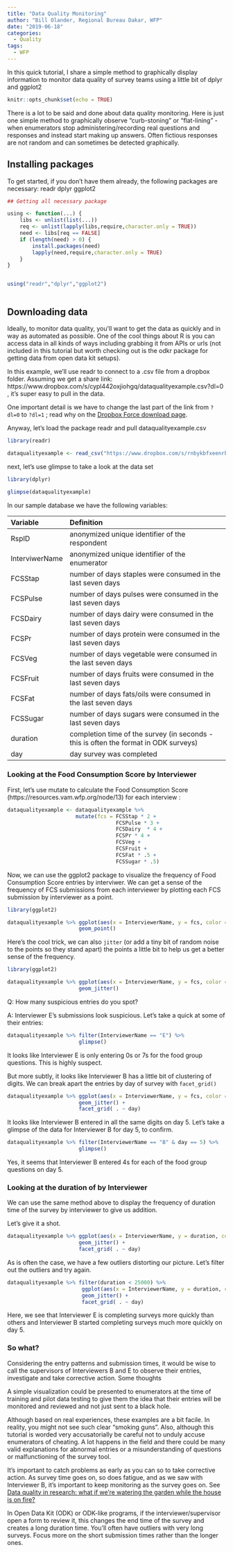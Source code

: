 ```yaml
---
title: "Data Quality Monitoring"
author: "Bill Olander, Regional Bureau Dakar, WFP"
date: "2019-06-18"
categories:
  - Quality
tags:
  - WFP
---
```


In this quick tutorial, I share a simple method to graphically display information to monitor data quality of survey teams using a little bit of dplyr and ggplot2


```r
knitr::opts_chunk$set(echo = TRUE)
```

There is a lot to be said and done about data quality monitoring. Here is just one simple method to graphically observe “curb-stoning” or “flat-lining” - when enumerators stop administering/recording real questions and responses and instead start making up answers. Often fictious responses are not random and can sometimes be detected graphically.

## Installing packages

To get started, if you don’t have them already, the following packages are necessary: readr dplyr ggplot2

```r
## Getting all necessary package

using <- function(...) {
    libs <- unlist(list(...))
    req <- unlist(lapply(libs,require,character.only = TRUE))
    need <- libs[req == FALSE]
    if (length(need) > 0) { 
        install.packages(need)
        lapply(need,require,character.only = TRUE)
    }
}


using("readr","dplyr","ggplot2")



```


## Downloading data

Ideally, to monitor data quality, you’ll want to get the data as quickly and in way as automated as possible. One of the cool things about R is you can access data in all kinds of ways including grabbing it from APIs or urls (not included in this tutorial but worth checking out is the odkr package for getting data from open data kit setups).

In this example, we’ll use readr to connect to a .csv file from a dropbox folder. Assuming we get a share link: https://www.dropbox.com/s/cypl442oxjiohgq/dataqualityexample.csv?dl=0 , it’s super easy to pull in the data.

One important detail is we have to change the last part of the link from `?dl=0` to `?dl=1` ; read why on the [Dropbox Force download page](https://help.dropbox.com/files-folders/share/force-download).

Anyway, let’s load the package readr and pull dataqualityexample.csv
```r
library(readr)

dataqualityexample <- read_csv("https://www.dropbox.com/s/rnbykbfxeenrbqc/dataqualityexample.csv?dl=1")
```

next, let’s use glimpse to take a look at the data set
```r
library(dplyr)

glimpse(dataqualityexample)
```


In our sample database we have the following variables:

| Variable    | Definition                                            | 
|:------------|:------------------------------------------------------|
|RspID 	      |anonymized unique identifier of the respondent
|InterviwerName| 	anonymized unique identifier of the enumerator
|FCSStap 	  | number of days staples were consumed in the last seven days
|FCSPulse 	| number of days pulses were consumed in the last seven days
|FCSDairy 	| number of days dairy were consumed in the last seven days
|FCSPr 	    | number of days protein were consumed in the last seven days
|FCSVeg 	  | number of days vegetable were consumed in the last seven days
|FCSFruit 	| number of days fruits were consumed in the last seven days
|FCSFat 	  |number of days fats/oils were consumed in the last seven days
|FCSSugar 	|number of days sugars were consumed in the last seven days
|duration 	| completion time of the survey (in seconds - this is often the format in ODK surveys)
|day        |	day survey was completed



### Looking at the Food Consumption Score by Interviewer

First, let’s use mutate to calculate the Food Consumption Score (https://resources.vam.wfp.org/node/13) for each interview :

```r
dataqualityexample <- dataqualityexample %>%
                      mutate(fcs = FCSStap * 2 + 
                                   FCSPulse * 3 + 
                                   FCSDairy  * 4 + 
                                   FCSPr * 4 + 
                                   FCSVeg + 
                                   FCSFruit + 
                                   FCSFat * .5 + 
                                   FCSSugar * .5)
```

Now, we can use the ggplot2 package to visualize the frequency of Food Consumption Score entries by interviwer. We can get a sense of the frequency of FCS submissions from each interviewer by plotting each FCS submission by interviewer as a point.

```r
library(ggplot2)

dataqualityexample %>% ggplot(aes(x = InterviewerName, y = fcs, color = InterviewerName)) +
                       geom_point() 
```

Here’s the cool trick, we can also `jitter` (or add a tiny bit of random noise to the points so they stand apart) the points a little bit to help us get a better sense of the frequency.

```r
library(ggplot2)

dataqualityexample %>% ggplot(aes(x = InterviewerName, y = fcs, color = InterviewerName)) +
                       geom_jitter() 

```

Q: How many suspicious entries do you spot?

A: Interviewer E’s submissions look suspicious. Let’s take a quick at some of their entries:

```r
dataqualityexample %>% filter(InterviewerName == "E") %>%
                       glimpse()
```


It looks like Interviewer E is only entering 0s or 7s for the food group questions. This is highly suspect.

But more subtly, it looks like Interviewer B has a little bit of clustering of digits. We can break apart the entries by day of survey with `facet_grid()`

```r
dataqualityexample %>% ggplot(aes(x = InterviewerName, y = fcs, color = InterviewerName)) + 
                       geom_jitter() +
                       facet_grid( . ~ day) 
```

It looks like Interviewer B entered in all the same digits on day 5. Let’s take a glimpse of the data for Interviewer B for day 5, to confirm.

```r
dataqualityexample %>% filter(InterviewerName == "B" & day == 5) %>% 
                       glimpse()
```


Yes, it seems that Interviewer B entered 4s for each of the food group questions on day 5.

### Looking at the duration of by Interviewer

We can use the same method above to display the frequency of duration time of the survey by interviewer to give us addition.

Let’s give it a shot.
```r
dataqualityexample %>% ggplot(aes(x = InterviewerName, y = duration, color = InterviewerName)) +  
                       geom_jitter() +
                       facet_grid( . ~ day) 
```

As is often the case, we have a few outliers distorting our picture. Let’s filter out the outliers and try again.
```r
dataqualityexample %>% filter(duration < 25000) %>%
                        ggplot(aes(x = InterviewerName, y = duration, color = InterviewerName)) +
                        geom_jitter() +
                        facet_grid( . ~ day) 
```

Here, we see that Interviewer E is completing surveys more quickly than others and Interviewer B started completing surveys much more quickly on day 5.


### So what?

Considering the entry patterns and submission times, it would be wise to call the supervisors of Interviewers B and E to observe their entries, investigate and take corrective action.
Some thoughts

A simple visualization could be presented to enumerators at the time of training and pilot data testing to give them the idea that their entries will be monitored and reviewed and not just sent to a black hole.

Although based on real experiences, these examples are a bit facile. In reality, you might not see such clear “smoking guns”. Also, although this tutorial is worded very accusatorially be careful not to unduly accuse enumerators of cheating. A lot happens in the field and there could be many valid explanations for abnormal entries or a misunderstanding of questions or malfunctioning of the survey tool.

It’s important to catch problems as early as you can so to take corrective action. As survey time goes on, so does fatigue, and as we saw with Interviewer B, it’s important to keep monitoring as the survey goes on. See [Data quality in research: what if we’re watering the garden while the house is on fire?](http://blogs.worldbank.org/opendata/data-quality-research-what-if-we-re-watering-garden-while-house-fire?cid=SHR_BlogSiteShare_XX_EXT)

In Open Data Kit (ODK) or ODK-like programs, if the interviewer/supervisor open a form to review it, this changes the end time of the survey and creates a long duration time. You’ll often have outliers with very long surveys. Focus more on the short submission times rather than the longer ones.

